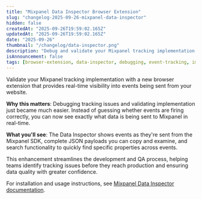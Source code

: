 ```yaml
---
title: "Mixpanel Data Inspector Browser Extension"
slug: "changelog-2025-09-26-mixpanel-data-inspector"
hidden: false
createdAt: "2025-09-26T19:59:02.165Z"
updatedAt: "2025-09-26T19:59:02.165Z"
date: "2025-09-26"
thumbnail: "/changelog/data-inspector.png"
description: "Debug and validate your Mixpanel tracking implementation with real-time event monitoring directly in your browser."
isAnnouncement: false
tags: [browser-extension, data-inspector, debugging, event-tracking, implementation, quality-assurance, real-time-debugging, developer-tools, tracking-validation, event-validation]
---
```


<ChangelogPostHeader
  date="2025-09-26"
  image="/changelog/data-inspector.png"
  title="Mixpanel Data Inspector Browser Extension"
/>

Validate your Mixpanel tracking implementation with a new browser extension that provides real-time visibility into events being sent from your website.

**Why this matters**: Debugging tracking issues and validating implementation just became much easier. Instead of guessing whether events are firing correctly, you can now see exactly what data is being sent to Mixpanel in real-time.

**What you'll see**: The Data Inspector shows events as they're sent from the Mixpanel SDK, complete JSON payloads you can copy and examine, and search functionality to quickly find specific properties across events.

This enhancement streamlines the development and QA process, helping teams identify tracking issues before they reach production and ensuring data quality with greater confidence.

For installation and usage instructions, see [Mixpanel Data Inspector documentation](/docs/tracking-methods/data-inspector).